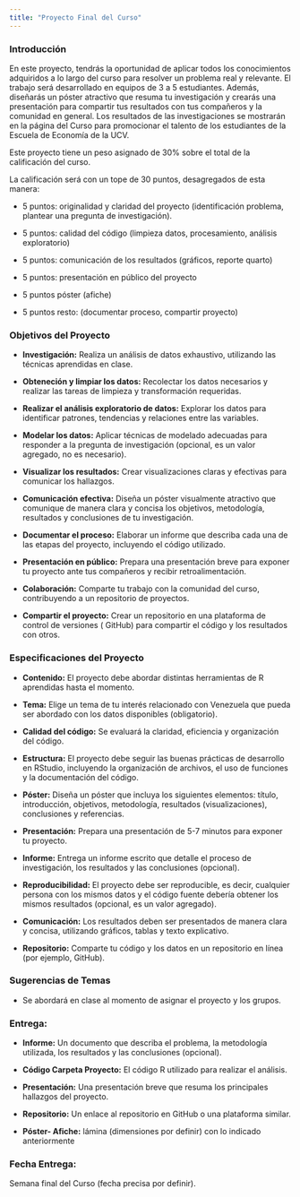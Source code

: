 ```yaml
---
title: "Proyecto Final del Curso"
---
```


### **Introducción**

En este proyecto, tendrás la oportunidad de aplicar todos los conocimientos adquiridos a lo largo del curso para resolver un problema real y relevante. El trabajo será desarrollado en equipos de 3 a 5 estudiantes. Además, diseñarás un póster atractivo que resuma tu investigación y crearás una presentación para compartir tus resultados con tus compañeros y la comunidad en general. Los resultados de las investigaciones se mostrarán en la página del Curso para promocionar el talento de los estudiantes de la Escuela de Economía de la UCV.

Este proyecto tiene un peso asignado de 30% sobre el total de la calificación del curso.

La calificación será con un tope de 30 puntos, desagregados de esta manera:

-   5 puntos: originalidad y claridad del proyecto (identificación problema, plantear una pregunta de investigación).

-   5 puntos: calidad del código (limpieza datos, procesamiento, análisis exploratorio)

-   5 puntos: comunicación de los resultados (gráficos, reporte quarto)

-   5 puntos: presentación en público del proyecto

-   5 puntos póster (afiche)

-   5 puntos resto: (documentar proceso, compartir proyecto)

### **Objetivos del Proyecto**

-   **Investigación:** Realiza un análisis de datos exhaustivo, utilizando las técnicas aprendidas en clase.

-   **Obteneción y limpiar los datos:** Recolectar los datos necesarios y realizar las tareas de limpieza y transformación requeridas.

-   **Realizar el análisis exploratorio de datos:** Explorar los datos para identificar patrones, tendencias y relaciones entre las variables.

-   **Modelar los datos:** Aplicar técnicas de modelado adecuadas para responder a la pregunta de investigación (opcional, es un valor agregado, no es necesario).

-   **Visualizar los resultados:** Crear visualizaciones claras y efectivas para comunicar los hallazgos.

-   **Comunicación efectiva:** Diseña un póster visualmente atractivo que comunique de manera clara y concisa los objetivos, metodología, resultados y conclusiones de tu investigación.

-   **Documentar el proceso:** Elaborar un informe que describa cada una de las etapas del proyecto, incluyendo el código utilizado.

-   **Presentación en público:** Prepara una presentación breve para exponer tu proyecto ante tus compañeros y recibir retroalimentación.

-   **Colaboración:** Comparte tu trabajo con la comunidad del curso, contribuyendo a un repositorio de proyectos.

-   **Compartir el proyecto:** Crear un repositorio en una plataforma de control de versiones ( GitHub) para compartir el código y los resultados con otros.

### **Especificaciones del Proyecto**

-   **Contenido:** El proyecto debe abordar distintas herramientas de R aprendidas hasta el momento.

-   **Tema:** Elige un tema de tu interés relacionado con Venezuela que pueda ser abordado con los datos disponibles (obligatorio).

-   **Calidad del código:** Se evaluará la claridad, eficiencia y organización del código.

-   **Estructura:** El proyecto debe seguir las buenas prácticas de desarrollo en RStudio, incluyendo la organización de archivos, el uso de funciones y la documentación del código.

-   **Póster:** Diseña un póster que incluya los siguientes elementos: título, introducción, objetivos, metodología, resultados (visualizaciones), conclusiones y referencias.

-   **Presentación:** Prepara una presentación de 5-7 minutos para exponer tu proyecto.

-   **Informe:** Entrega un informe escrito que detalle el proceso de investigación, los resultados y las conclusiones (opcional).

-   **Reproducibilidad:** El proyecto debe ser reproducible, es decir, cualquier persona con los mismos datos y el código fuente debería obtener los mismos resultados (opcional, es un valor agregado).

-   **Comunicación:** Los resultados deben ser presentados de manera clara y concisa, utilizando gráficos, tablas y texto explicativo.

-   **Repositorio:** Comparte tu código y los datos en un repositorio en línea (por ejemplo, GitHub).

### **Sugerencias de Temas**

-   Se abordará en clase al momento de asignar el proyecto y los grupos.

### **Entrega:**

-   **Informe:** Un documento que describa el problema, la metodología utilizada, los resultados y las conclusiones (opcional).

-   **Código Carpeta Proyecto:** El código R utilizado para realizar el análisis.

-   **Presentación:** Una presentación breve que resuma los principales hallazgos del proyecto.

-   **Repositorio:** Un enlace al repositorio en GitHub o una plataforma similar.

-   **Póster- Afiche:** lámina (dimensiones por definir) con lo indicado anteriormente

### Fecha Entrega: 

Semana final del Curso (fecha precisa por definir).
